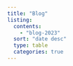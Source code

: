 ```yaml
---
title: "Blog"
listing:
  contents: 
    - "blog-2023"
  sort: "date desc"
  type: table
  categories: true
---
```


